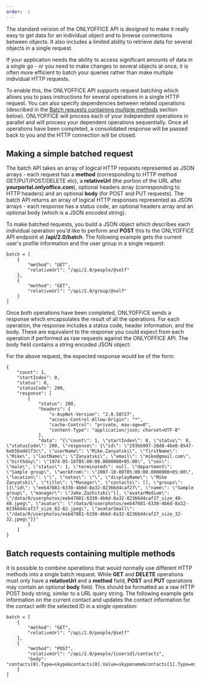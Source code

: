 ```yaml
---
order: -1
---
```

The standard version of the ONLYOFFICE API is designed to make it really easy to get data for an individual object and to browse connections between objects. It also includes a limited ability to retrieve data for several objects in a single request.

If your application needs the ability to access significant amounts of data in a single go - or you need to make changes to several objects at once, it is often more efficient to batch your queries rather than make multiple individual HTTP requests.

To enable this, the ONLYOFFICE API supports request batching which allows you to pass instructions for several operations in a single HTTP request. You can also specify dependencies between related operations (described in the [Batch requests containing multiple methods](#multiple-methods-batch) section below). ONLYOFFICE will process each of your independent operations in parallel and will process your dependent operations sequentially. Once all operations have been completed, a consolidated response will be passed back to you and the HTTP connection will be closed.

## Making a simple batched request

The batch API takes an array of logical HTTP requests represented as JSON arrays - each request has a **method** (corresponding to HTTP method GET/PUT/POST/DELETE etc), a **relativeUrl** (the portion of the URL after **yourportal.onlyoffice.com**), optional headers array (corresponding to HTTP headers) and an optional **body** (for POST and PUT requests). The batch API returns an array of logical HTTP responses represented as JSON arrays - each response has a status code, an optional headers array and an optional body (which is a JSON encoded string).

To make batched requests, you build a JSON object which describes each individual operation you'd like to perform and **POST** this to the ONLYOFFICE API endpoint at **/api/2.0/batch**. The following example gets the current user's profile information and the user group in a single request:

```
batch = [
    {
        "method": "GET",
        "relativeUrl": "/api/2.0/people/@self"
    },
    {
        "method": "GET",
        "relativeUrl": "/api/2.0/group/@self"
    }
]
```

Once both operations have been completed, ONLYOFFICE sends a response which encapsulates the result of all the operations. For each operation, the response includes a status code, header information, and the body. These are equivalent to the response you could expect from each operation if performed as raw requests against the ONLYOFFICE API. The body field contains a string encoded JSON object:

For the above request, the expected response would be of the form:

```
{
    "count": 1,
    "startIndex": 0,
    "status": 0,
    "statusCode": 200,
    "response": [
        {
            "status": 200,
            "headers": {
                "x-AspNet-Version": "2.0.50727",
                "access-Control-Allow-Origin": "*",
                "cache-Control": "private, max-age=0",
                "content-Type": "application/json; charset=UTF-8"
            },
            "data": "{\"count\": 1, \"startIndex\": 0, \"status\": 0, \"statusCode\": 200, \"response\": {\"id\": \"293bb997-28d8-4be0-8547-6eb50add1f3c\", \"userName\": \"Mike.Zanyatski\", \"firstName\": \"Mike\", \"lastName\": \"Zanyatski\", \"email\": \"mike@gmail.com\", \"birthday\": \"1974-05-16T05:00:00.0000000+05:00\", \"sex\": \"male\", \"status\": 1, \"terminated\": null, \"department\": \"Sample group\", \"workFrom\": \"2007-10-09T05:00:00.0000000+05:00\", \"location\": \"\", \"notes\": \"\", \"displayName\": \"Mike Zanyatski\", \"title\": \"Manager\", \"contacts\": [], \"groups\": [{\"id\": \"eeb47881-6330-4b6d-8a32-82366d4caf27\", \"name\": \"Sample group\", \"manager\": \"Jake.Zazhitski\"}], \"avatarMedium\": \"/data/0/userphotos/eeb47881-6330-4b6d-8a32-82366d4caf27_size_48-48.jpeg\", \"avatar\": \"/data/0/userphotos/eeb47881-6330-4b6d-8a32-82366d4caf27_size_82-82.jpeg\", \"avatarSmall\": \"/data/0/userphotos/eeb47881-6330-4b6d-8a32-82366d4caf27_size_32-32.jpeg\"}}"
        }
    ]
}
```

## Batch requests containing multiple methods

It is possible to combine operations that would normally use different HTTP methods into a single batch request. While **GET** and **DELETE** operations must only have a **relativeUrl** and a **method** field, **POST** and **PUT** operations may contain an optional **body** field. This should be formatted as a raw HTTP POST body string, similar to a URL query string. The following example gets information on the current contact and updates the contact information for the contact with the selected ID in a single operation:

```
batch = [
    {
        "method": "GET",
        "relativeUrl": "/api/2.0/people/@self"
    },
    {
        "method": "POST",
        "relativeUrl": "/api/2.0/people/{userid}/contacts", 
        "body": "contacts[0].Type=skype&contacts[0].Value=skypename&contacts[1].Type=msn&contacts[1].Value=msn_login"
    }
]
```

